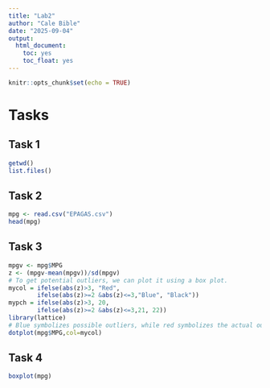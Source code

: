 ```yaml
---
title: "Lab2"
author: "Cale Bible"
date: "2025-09-04"
output: 
  html_document: 
    toc: yes
    toc_float: yes
---
```


```r
knitr::opts_chunk$set(echo = TRUE)
```

# Tasks

## Task 1

```r
getwd()
list.files()
```

## Task 2
```r
mpg <- read.csv("EPAGAS.csv")
head(mpg)
```
## Task 3
```r
mpgv <- mpg$MPG
z <- (mpgv-mean(mpgv))/sd(mpgv)
# To get potential outliers, we can plot it using a box plot.
mycol = ifelse(abs(z)>3, "Red",
        ifelse(abs(z)>=2 &abs(z)<=3,"Blue", "Black"))  
mypch = ifelse(abs(z)>3, 20,
        ifelse(abs(z)>=2 &abs(z)<=3,21, 22))
library(lattice)
# Blue symbolizes possible outliers, while red symbolizes the actual outliers.
dotplot(mpg$MPG,col=mycol)
```

## Task 4

```r
boxplot(mpg)
```
